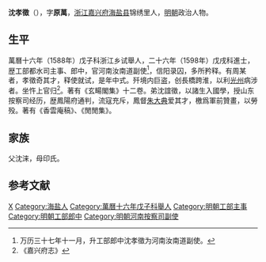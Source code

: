 '''沈孝徵'''（{{bd|？||？|catIdx=}}），字'''原萬'''，[[浙江|浙江]][[嘉兴府|嘉兴府]][[海盐县|海盐县]]锦绣里人，[[明朝|明朝]]政治人物。

== 生平 ==
萬曆十六年（1588年）戊子科浙江乡试舉人，二十六年（1598年）戊戌科進士，歴工部都水司主事、郎中，官河南汝南道副使<ref>万历三十七年十一月，升工部郎中沈孝徵为河南汝南道副使。</ref>，信阳录囚，多所矜释。有周某者，孝徵奇其才，释使就试，是年中式。歼境内巨盗，创長橋跨淮，以利[[光州|光州]]病涉者。坐忤上官归<ref>《嘉兴府志》</ref>。著有《玄畼閣集》十二卷。弟沈誼徵，以諸生入國學，授山东按察司经历，歴鳳陽府通判，流寇充斥，鳳督[[朱大典|朱大典]]爱其才，檄爲軍前贊畫，以勞殁。著有《香雲庵稿》、《閒閒集》。

== 家族 ==
父沈涞，母印氏。

==参考文献==
{{reflist}}

{{萬曆二十六年戊戌科殿試金榜}}

{{Authority control}}

{{DEFAULTSORT:}}
[[Category:沈姓|X]]
[[Category:海盐人|Category:海盐人]]
[[Category:萬曆十六年戊子科舉人|Category:萬曆十六年戊子科舉人]]
[[Category:明朝工部主事|Category:明朝工部主事]]
[[Category:明朝工部郎中|Category:明朝工部郎中]]
[[Category:明朝河南按察司副使|Category:明朝河南按察司副使]]